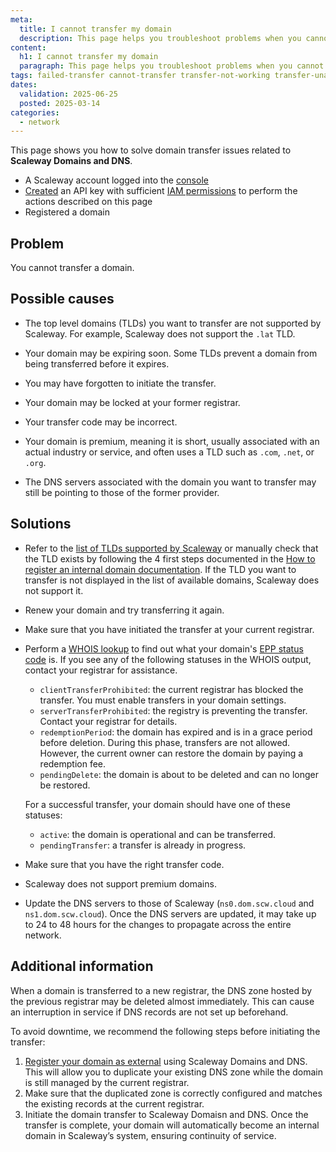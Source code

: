```yaml
---
meta:
  title: I cannot transfer my domain
  description: This page helps you troubleshoot problems when you cannot transfer your domain
content:
  h1: I cannot transfer my domain
  paragraph: This page helps you troubleshoot problems when you cannot transfer your domain
tags: failed-transfer cannot-transfer transfer-not-working transfer-unavailable
dates:
  validation: 2025-06-25
  posted: 2025-03-14
categories:
  - network
---
```


This page shows you how to solve domain transfer issues related to **Scaleway Domains and DNS**.

<Macro id="requirements" />

  - A Scaleway account logged into the [console](https://console.scaleway.com)
  - [Created](/iam/how-to/create-api-keys/) an API key with sufficient [IAM permissions](/iam/reference-content/permission-sets/) to perform the actions described on this page
  - Registered a domain

## Problem

You cannot transfer a domain.

## Possible causes

- The top level domains (TLDs) you want to transfer are not supported by Scaleway. For example, Scaleway does not support the `.lat` TLD.

- Your domain may be expiring soon. Some TLDs prevent a domain from being transferred before it expires.

- You may have forgotten to initiate the transfer.

- Your domain may be locked at your former registrar.

- Your transfer code may be incorrect.

- Your domain is premium, meaning it is short, usually associated with an actual industry or service, and often uses a TLD such as `.com`, `.net`, or `.org`.

- The DNS servers associated with the domain you want to transfer may still be pointing to those of the former provider.

## Solutions

- Refer to the [list of TLDs supported by Scaleway](https://www.scaleway.com/en/domains-name/) or manually check that the TLD exists by following the 4 first steps documented in the [How to register an internal domain documentation](/domains-and-dns/how-to/register-internal-domain/). If the TLD you want to transfer is not displayed in the list of available domains, Scaleway does not support it.

- Renew your domain and try transferring it again.

- Make sure that you have initiated the transfer at your current registrar.

- Perform a [WHOIS lookup](https://who.is/) to find out what your domain's [EPP status code](https://www.icann.org/resources/pages/epp-status-codes-2014-06-16-en) is. If you see any of the following statuses in the WHOIS output, contact your registrar for assistance.

    - `clientTransferProhibited`: the current registrar has blocked the transfer. You must enable transfers in your domain settings.
    - `serverTransferProhibited`: the registry is preventing the transfer. Contact your registrar for details.
    - `redemptionPeriod`: the domain has expired and is in a grace period before deletion. During this phase, transfers are not allowed. However, the current owner can restore the domain by paying a redemption fee.
    - `pendingDelete`: the domain is about to be deleted and can no longer be restored.

    For a successful transfer, your domain should have one of these statuses:
    - `active`: the domain is operational and can be transferred.
    - `pendingTransfer`: a transfer is already in progress.

- Make sure that you have the right transfer code.

- Scaleway does not support premium domains.

- Update the DNS servers to those of Scaleway (`ns0.dom.scw.cloud` and `ns1.dom.scw.cloud`). Once the DNS servers are updated, it may take up to 24 to 48 hours for the changes to propagate across the entire network.


## Additional information

When a domain is transferred to a new registrar, the DNS zone hosted by the previous registrar may be deleted almost immediately. This can cause an interruption in service if DNS records are not set up beforehand.

To avoid downtime, we recommend the following steps before initiating the transfer:

1. [Register your domain as external](/domains-and-dns/how-to/transfer-external-domain/) using Scaleway Domains and DNS. This will allow you to duplicate your existing DNS zone while the domain is still managed by the current registrar.
2. Make sure that the duplicated zone is correctly configured and matches the existing records at the current registrar.
3. Initiate the domain transfer to Scaleway Domaisn and DNS. Once the transfer is complete, your domain will automatically become an internal domain in Scaleway’s system, ensuring continuity of service.
